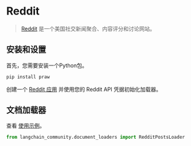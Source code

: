 # Reddit

>[Reddit](https://www.reddit.com) 是一个美国社交新闻聚合、内容评分和讨论网站。

## 安装和设置

首先，您需要安装一个Python包。

```bash
pip install praw
```

创建一个 [Reddit 应用](https://www.reddit.com/prefs/apps/) 并使用您的 Reddit API 凭据初始化加载器。

## 文档加载器

查看 [使用示例](/docs/integrations/document_loaders/reddit)。


```python
from langchain_community.document_loaders import RedditPostsLoader
```
